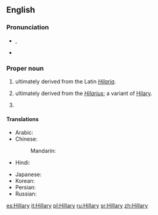 ==English==

===Pronunciation===
* {{a|UK}} {{IPA|/ˈhɪl.ə.ɹi/}}, {{X-SAMPA|/"hIl.@.ri/}}
* {{audio|en-us-Hillary.ogg|Audio (US)}}

===Proper noun===
{{en-proper noun}}

# {{given name|female|from=Latin}} ultimately derived from the Latin ''[[Hilaria]]''.
# {{given name|male|from=Latin}} ultimately derived from the {{etyl|la}} ''[[Hilarius]]''; a variant of [[Hilary]].
# {{surname|[[patronymic]]|from=given names}}

====Translations====
{{trans-top|female given name}}
* Arabic: {{t-|ar|هيلاري|f|tr=hīlārī}}
* Chinese:
*: Mandarin: {{t|cmn|希拉里|tr=Xīlālǐ|sc=Hani}}
* Hindi: {{t-|hi|हिलेरी|f|tr=hilerī|sc=Deva}}
{{trans-mid}}
* Japanese: {{t-|ja|ヒラリー|tr=Hirarī}}
* Korean: {{t-|ko|힐러리|tr=Hilleori}}
* Persian: {{t-|fa|هیلاری|tr=Hilâri|sc=fa-Arab}}
* Russian: {{t-|ru|Хиллари|f|tr=Xíllari}} {{indeclinable}}
{{trans-bottom}}

[[es:Hillary]]
[[it:Hillary]]
[[pl:Hillary]]
[[ru:Hillary]]
[[sr:Hillary]]
[[zh:Hillary]]